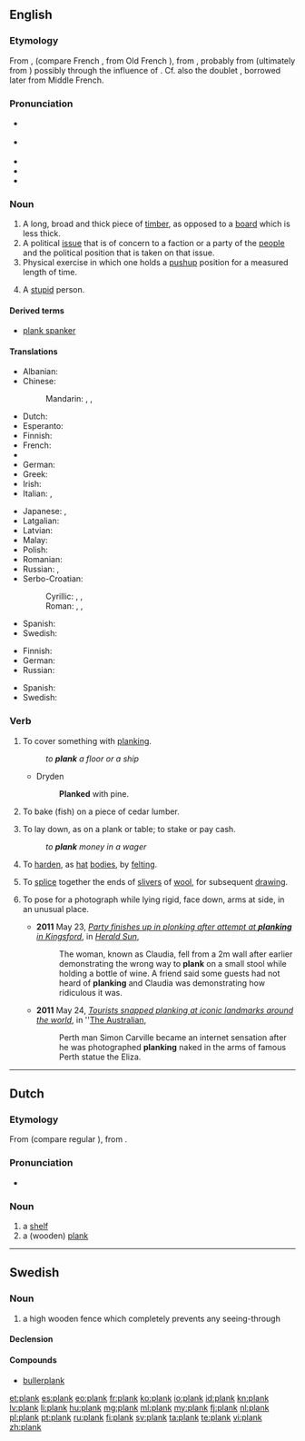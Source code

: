 ==English==

===Etymology===
From {{etyl|xno|en}} {{term|planke|lang=fro}}, {{etyl|ONF.}} {{term|planque|lang=fro}} (compare French {{term|planche|lang=fr}}, from Old French {{term|planche|lang=fro}}), from {{etyl|LL.|en}} {{term|planca|lang=la}}, probably from {{recons|palanca|lang=VL.|sc=Latn}} (ultimately from {{etyl|la}} {{term|phalanga|lang=la}}) possibly through the influence of {{term|planus|lang=la}}. Cf. also the doublet {{term|planch}}, borrowed later from Middle French.

===Pronunciation===
* {{a|UK}} {{IPA|/plæŋk/}}
* {{a|US}} {{IPA|/pleɪŋk/|/plæŋk/}}
* {{audio|en-us-plank.ogg|Audio (US)}}
* {{rhymes|æŋk}}
* {{homophones|lang=en|Planck}}

===Noun===
{{en-noun}}

# A long, broad and thick piece of [[timber]], as opposed to a [[board]] which is less thick.
# A political [[issue]] that is of concern to a faction or a party of the [[people]] and the political position that is taken on that issue.
# Physical exercise in which one holds a [[pushup]] position for a measured length of time.
# {{British|slang}} A [[stupid]] person.

====Derived terms====
* [[plank spanker]]

====Translations====
{{trans-top|long, broad and thick piece of timber}}
* Albanian: {{t-|sq|dhogë|f}}
* Chinese:
*: Mandarin: {{t|cmn|板|tr=bǎn|sc=Hani}}, {{t|cmn|板子|tr=bǎnzi|sc=Hani}}, {{t|cmn|木板|tr=mùbǎn|sc=Hani}}
* Dutch: {{t+|nl|plank|m|f}}
* Esperanto: {{t-|eo|tabulo}}
* Finnish: {{t+|fi|lankku}}
* French: {{t+|fr|planche|f}}
* {{trreq|Georgian}}
* German: {{t+|de|Planke|f}}
* Greek: {{t+|el|σανίδα|f|tr=sanída}}
* Irish: {{t-|ga|clár|m}}
* Italian: {{t+|it|tavola}},  {{t+|it|asse}}
{{trans-mid}}
* Japanese: {{t-|ja|厚板|tr=あついた, atsuita|sc=Jpan}}, {{t+|ja|板|tr=いた, ita|sc=Jpan}}
* Latgalian: {{tø|ltg|goldskaļs}}
* Latvian: {{t+|lv|dēlis|m}}
* Malay: {{t+|ms|papan}}
* Polish: {{t+|pl|deska|f}}
* Romanian: {{t-|ro|scândură|f}}
* Russian: {{t+|ru|доска|f|tr=doská|sc=Cyrl}}, {{t+|ru|планка|f|tr=plánka|sc=Cyrl}}
* Serbo-Croatian:
*: Cyrillic: {{t-|sh|планка|f}}, {{t-|sh|фосна|f}}, {{t-|sh|талпа|f}}
*: Roman: {{t-|sh|planka|f}}, {{t-|sh|fosna|f}}, {{t-|sh|talpa|f}}
* Spanish: {{t+|es|tablón}}
* Swedish: {{t+|sv|planka}}
{{trans-bottom}}

{{trans-top|political issue}}
* Finnish: {{t+|fi|periaate}}
* German: {{t+|de|Schwerpunkt|m}}
* Russian: {{t-|ru|пункт программы|m|tr=punkt prográmmy|sc=Cyrl}}
{{trans-mid}}
* Spanish: {{t+|es|artículo}}
* Swedish: {{t-|sv|programpunkt}}
{{trans-bottom}}

===Verb===
{{en-verb}}

# {{transitive}} To cover something with [[planking]].
#: ''to '''plank''' a floor or a ship''
#* Dryden
#*: '''Planked''' with pine.
# {{transitive}} To bake (fish) on a piece of cedar lumber.
# {{transitive|colloquial}} To lay down, as on a plank or table; to stake or pay cash.
#: ''to '''plank''' money in a wager''
# {{transitive}} To [[harden]], as [[hat]] [[body|bodies]], by [[felting]].
# To [[splice]] together the ends of [[sliver]]s of [[wool]], for subsequent [[draw]]ing.
# {{intransitive}} To pose for a photograph while lying rigid, face down, arms at side, in an unusual place.
#* '''2011''' May 23, ''[http://www.heraldsun.com.au/news/more-news/party-finishes-up-in-plonking-after-attempt-at-planking-in-kingsford/story-fn7x8me2-1226060761762 Party finishes up in plonking after attempt at '''planking''' in Kingsford]'', in ''[[w:Herald Sun|Herald Sun]]'',
#*: The woman, known as Claudia, fell from a 2m wall after earlier demonstrating the wrong way to '''plank''' on a small stool while holding a bottle of wine. A friend said some guests had not heard of '''planking''' and Claudia was demonstrating how ridiculous it was.
#* '''2011''' May 24, ''[http://www.theaustralian.com.au/travel/news/tourists-snapped-planking-at-landmarks-around-the-world/story-e6frg8ro-1226061830073 Tourists snapped planking at iconic landmarks around the world]'', in ''[[w:The Australian|The Australian]],
#*: Perth man Simon Carville became an internet sensation after he was photographed '''planking''' naked in the arms of famous Perth statue the Eliza.

----

==Dutch==

===Etymology===
From {{etyl|ONF.|nl}} {{term|planke|lang=fro}} (compare regular {{etyl|fro|nl}} {{term|planche|lang=fro}}), from {{etyl|LL.|nl}} {{term|planca|lang=la}}.

===Pronunciation===
* {{rhymes|ɑŋk|lang=nl}}

===Noun===
{{nl-noun|f|planken|plankje}}

# a [[shelf#English|shelf]]
# a (wooden) [[#English|plank]]

----

==Swedish==

===Noun===
{{sv-noun|g=n}}

# a high wooden fence which completely prevents any seeing-through

====Declension====
{{sv-noun-n-zero}}

====Compounds====
* [[bullerplank]]

[[et:plank]]
[[es:plank]]
[[eo:plank]]
[[fr:plank]]
[[ko:plank]]
[[io:plank]]
[[id:plank]]
[[kn:plank]]
[[lv:plank]]
[[li:plank]]
[[hu:plank]]
[[mg:plank]]
[[ml:plank]]
[[my:plank]]
[[fj:plank]]
[[nl:plank]]
[[pl:plank]]
[[pt:plank]]
[[ru:plank]]
[[fi:plank]]
[[sv:plank]]
[[ta:plank]]
[[te:plank]]
[[vi:plank]]
[[zh:plank]]